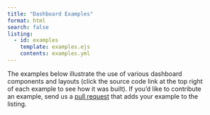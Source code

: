 ```yaml
---
title: "Dashboard Examples"
format: html
search: false
listing:
  - id: examples
    template: examples.ejs
    contents: examples.yml
---
```


::: {.column-page-right style="padding-right: 60px;"}
The examples below illustrate the use of various dashboard components and layouts (click the source code link at the top right of each example to see how it was built). If you'd like to contribute an example, send us a [pull request](https://github.com/quarto-dev/quarto-web/edit/main/docs/dashboards/examples/examples.yml) that adds your example to the listing.
:::


::: {#examples .column-page-right style="padding-right: 60px;"}
:::
